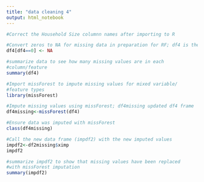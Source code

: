 ---
title: "data cleaning 4"
output: html_notebook
---


```{r}
#Correct the Household Size columnn names after importing to R

```


```{r}
#Convert zeros to NA for missing data in preparation for RF; df4 is the combined survey with the serology data after data cleaning 3
df4[df4==0] <- NA
```

```{r}
#summarize data to see how many missing values are in each 
#column/feature
summary(df4)
```


```{r}
#Import missForest to impute missing values for mixed variable/
#feature types
library(missForest)
```
```{r}
#Impute missing values using missForest; df4missing updated df4 frame
df4missing<-missForest(df4)
```


```{r}
#Ensure data was imputed with missForest
class(df4missing)
```

```{r}
#Call the new data frame (impdf2) with the new imputed values
impdf2<-df2missing$ximp
impdf2
```

```{r}
#summarize impdf2 to show that missing values have been replaced
#with missForest imputation
summary(impdf2)
```


